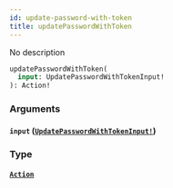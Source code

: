 ```yaml
---
id: update-password-with-token
title: updatePasswordWithToken
---
```


No description

```graphql
updatePasswordWithToken(
  input: UpdatePasswordWithTokenInput!
): Action!

```

### Arguments

#### `input` ([`UpdatePasswordWithTokenInput!`](/graphql/inputs/update-password-with-token-input))

### Type

#### [`Action`](/graphql/objects/action)
